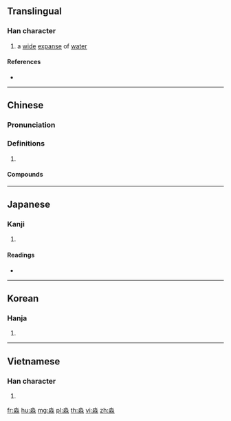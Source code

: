{{character info/new}}
==Translingual==

===Han character===
{{Han char|rn=85|rad=水|as=08|sn=12|four=12232|canj=EEE|ids=⿱水沝}}

# a [[wide]] [[expanse]] of [[water]]

====References====
* {{Han ref|kx=0632.200|dkj=17699|dj=1039.030|hdz=31637.050|uh=6DFC|ud=28156|bh=D9E7|bd=55783}}

----

==Chinese==
{{zh-forms}}

===Pronunciation===
{{zh-pron
|m=miǎo
|c=miu5
|mc=y
|oc=y
|cat=
}}

===Definitions===
{{zh-hanzi}}

# {{rfdef|zh}}

====Compounds====
{{zh-der|浩淼|淼淼|淼漫|淼茫}}

----

==Japanese==

===Kanji===
{{ja-kanji|grade=|rs=水08}}

# {{defn|lang=ja|sort=水08}}

====Readings====
* {{ja-readings|on=[[びょう]] (byō), [[みょう]] (myō)|kun=[[ひろい]] (hiroi)}}

----

==Korean==

===Hanja===
{{ko-hanja|hangeul=묘|eumhun=|rv=myo|mr=myo|y=myo}}

# {{defn|lang=ko|sort=水08}}

----

==Vietnamese==

===Han character===
{{vi-hantu|[[miểu]], [[diễu]]|rs=水08}}

# {{defn|lang=vi|sort=水08}}

[[fr:淼]]
[[hu:淼]]
[[mg:淼]]
[[pl:淼]]
[[th:淼]]
[[vi:淼]]
[[zh:淼]]